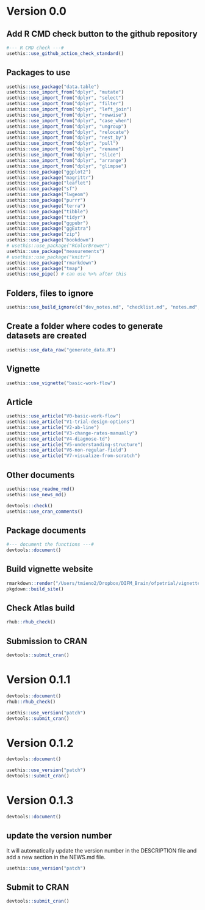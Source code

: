 # Version 0.0

## Add R CMD check button to the github repository
```r
#--- R CMD check ---#
usethis::use_github_action_check_standard()
```

## Packages to use

```r
usethis::use_package("data.table")
usethis::use_import_from("dplyr", "mutate")
usethis::use_import_from("dplyr", "select")
usethis::use_import_from("dplyr", "filter")
usethis::use_import_from("dplyr", "left_join")
usethis::use_import_from("dplyr", "rowwise")
usethis::use_import_from("dplyr", "case_when")
usethis::use_import_from("dplyr", "ungroup")
usethis::use_import_from("dplyr", "relocate")
usethis::use_import_from("dplyr", "nest_by")
usethis::use_import_from("dplyr", "pull")
usethis::use_import_from("dplyr", "rename")
usethis::use_import_from("dplyr", "slice")
usethis::use_import_from("dplyr", "arrange")
usethis::use_import_from("dplyr", "glimpse")
usethis::use_package("ggplot2")
usethis::use_package("magrittr")
usethis::use_package("leaflet")
usethis::use_package("sf")
usethis::use_package("lwgeom")
usethis::use_package("purrr")
usethis::use_package("terra")
usethis::use_package("tibble")
usethis::use_package("tidyr")
usethis::use_package("ggpubr")
usethis::use_package("ggExtra")
usethis::use_package("zip")
usethis::use_package("bookdown")
# usethis::use_package("RColorBrewer")
usethis::use_package("measurements")
# usethis::use_package("knitr")
usethis::use_package("rmarkdown")
usethis::use_package("tmap")
usethis::use_pipe() # can use %>% after this
```

## Folders, files to ignore

```r
usethis::use_build_ignore(c("dev_notes.md", "checklist.md", "notes.md", "organize.R", "structure.rmd", "todo.md", "test.R", "docs", "README.html", "debug", "random-vs-orthogonal.Rmd", "test", "dev", "_pkgdown.yml", "R_retired"))
```

## Create a folder where codes to generate datasets are created

```r
usethis::use_data_raw("generate_data.R")
```

## Vignette

```r
usethis::use_vignette("basic-work-flow")
```

## Article

```r
usethis::use_article("V0-basic-work-flow")
usethis::use_article("V1-trial-design-options")
usethis::use_article("V2-ab-line")
usethis::use_article("V3-change-rates-manually")
usethis::use_article("V4-diagnose-td")
usethis::use_article("V5-understanding-structure")
usethis::use_article("V6-non-regular-field")
usethis::use_article("V7-visualize-from-scratch")
```

## Other documents

```r
usethis::use_readme_rmd()
usethis::use_news_md()
```

```r
devtools::check()
usethis::use_cran_comments()
```

## Package documents

```r
#--- document the functions ---#
devtools::document()
```

## Build vignette website 

```r
rmarkdown::render("/Users/tmieno2/Dropbox/DIFM_Brain/ofpetrial/vignettes/articles/index.Rmd")
pkgdown::build_site()
```

## Check Atlas build

```r
rhub::rhub_check()
```

## Submission to CRAN

```r
devtools::submit_cran()
```

# Version 0.1.1

```r
devtools::document()
rhub::rhub_check()
```

```r
usethis::use_version("patch")
devtools::submit_cran()
```

# Version 0.1.2

```r
devtools::document()
```

```r
usethis::use_version("patch")
devtools::submit_cran()
```

# Version 0.1.3

```r
devtools::document()
```

## update the version number  

It will automatically update the version number in the DESCRIPTION file and add a new section in the NEWS.md file.

```r
usethis::use_version("patch")
```

## Submit to CRAN

```r
devtools::submit_cran()
```